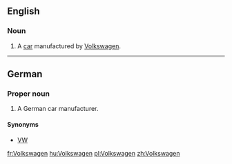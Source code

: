 ==English==

===Noun===
{{en-noun}}

# A [[car]] manufactured by [[w:Volkswagen|Volkswagen]].

----

==German==
{{wikipedia}}

===Proper noun===
{{head|de|proper noun|g=m}}

# A German car manufacturer.

====Synonyms====
* [[VW]]

[[fr:Volkswagen]]
[[hu:Volkswagen]]
[[pl:Volkswagen]]
[[zh:Volkswagen]]